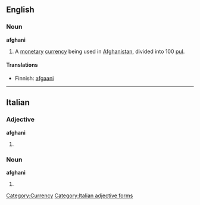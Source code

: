 {{see|Afghani}}
{{See|Afghani}}

==English==
===Noun===
{{wikipedia|Afghan afghani}}
'''afghani'''

# A [[monetary]] [[currency]] being used in [[Afghanistan]], divided into 100 [[pul]].

====Translations====
*Finnish: [[afgaani]]

[[Category:Currency]]

----

==Italian==

===Adjective===
'''afghani''' {{m}}
# {{plural of|afghano#Adjective|afghano|lang=Italian}}

===Noun===
'''afghani''' {{m}}
# {{plural of|afghano|lang=Italian}}

[[Category:Italian adjective forms]]